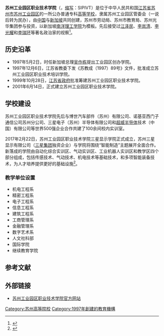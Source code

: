 {{not|苏州工业职业技术学院|苏州工业园区工业技术学校}}
{{coord|31.2632|120.758668|region:CN_type:edu|display=title}}
{{University
|name = 苏州工业园区职业技术学院
|EnglishName = Suzhou Industrial Park Institute of Vocational Technology
|image =
|logo =
|SealImage = [[File:SIPIVT_Logo.png|230px]]
|SealInfo = 苏州工业园区职业技术学院校徽
|motto = 好学、敬业、德高、技强
|type = 公办/民办<sub>不详</sub>
|established = {{start date and age|1997|12|6|p=yes}}
|location ={{PRC}}[[江苏省|江苏省]][[苏州市|苏州市]][[苏州工业园区|苏州工业园区]][[独墅湖|独墅湖]]科教创新区若水路1号
|zip = 215123
|telephone = {{tel|86|512|62557072}}
|president = 单强
|vice-president = {{unbulleted list|王应海|孙耀坤|韦恒|林宁萍|孙海泉}}
|secretary = 韦恒
|academic_staff = 394{{small|(2013)}}
|students = 约11,000{{small|(2017)}}
|other = 
|staff =
|campus =
|address = 
|area = 33万[[平方米|平方米]]
|covered_area = 24万平方米
|sports =
|website = {{URL|http://www.ivt.edu.cn/}}
|footnotes = 
}}
'''苏州工业园区职业技术学院'''（{{lang-en|Suzhou Industrial Park Institute of Vocational Technology}}，[[缩写|缩写]]：SIPIVT）是位于中华人民共和国[[江苏省|江苏省]][[苏州市|苏州市]][[苏州工业园区|苏州工业园区]]的一所公办普通专科[[高等学校|高等学校]]，隶属苏州工业园区管委会（一说后转为民办），由[[中华人民共和国|中国]]与[[新加坡|新加坡]]共同创建，苏州市劳动局、苏州市教育局、苏州光华集团参与投资，以新加坡[[南洋理工学院|南洋理工学院]]为模板。先后接受过[[江泽民|江泽民]]、[[李岚清|李岚清]]、[[李光耀|李光耀]]和[[李瑞环|李瑞环]]等著名政治家的视察<ref>{{Cite web |url=http://www.sipivt.edu.cn/sub_School_Introduce.aspx |title=苏州工业园区职业技术学院简介 |access-date=2010-10-27 |archive-url=https://web.archive.org/web/20100828215427/http://www.sipivt.edu.cn/sub_School_Introduce.aspx |archive-date=2010-08-28 |dead-url=yes }}</ref>。

== 历史沿革 ==
*1997年5月2日，时任新加坡总理[[吴作栋|吴作栋]]提出工业园区创办学院。
*1997年12月6日，江苏省教委下发《苏教成（1997）89号》文件，批准成立苏州工业园区职业技术培训学院。
*1999年10月28日，[[江苏省人民政府|江苏省政府]]批准筹建苏州工业园区职业技术学院。
*2001年6月14日，正式建立苏州工业园区职业技术学院。

== 学校建设 ==
苏州工业园区职业技术学院先后与博世汽车部件（苏州）有限公司、诺基亚西门子通信公司苏州分公司、三星电子（苏州）半导体有限公司和[[超威半导体|超威半导体]]技术（中国）有限公司等世界500强企业合作共建了100余间校内实训室。

2017年2月22日，苏州工业园区职业技术学院三星显示学院正式成立，苏州三星显示有限公司（[[三星集团|三星集团]]独资企业）与学院将围绕“智能制造”主题展开全面合作。新落成的学院由自动化综合实训区、气动实训区、工业机器人实训区和教学区四个部分组成，包括传感技术、气动技术、机电技术等基础技术，和多项智能装备技术，为人才培养提供更好的基础设施<ref>{{cite web|author1=院长办公室|editor=兰天|publisher=苏州工业园区职业技术学院|title=IVT—苏州三星显示有限公司校企合作签约暨三星显示学院成立仪式成功举办|url=http://www.sipivt.edu.cn/NewsDisplayContent.aspx?NewsInfoID=3030|accessdate=2017-09-28|date=2017-02-22|language=zh-hans|archive-url=https://web.archive.org/web/20170929000508/http://www.sipivt.edu.cn/NewsDisplayContent.aspx?NewsInfoID=3030|archive-date=2017-09-29|dead-url=yes}}</ref>。

=== 教学单位设置 ===
* 机电工程系
* 精密工程系
* 电子工程系
* 信息工程系
* 建筑工程系
* 工商管理系
* 金融管理系
* 数字艺术系
* 人文社科部
* 国际学院
* 继续教育学院

== 参考文献 ==
{{reflist}}

== 外部链接 ==
*[http://www.ivt.edu.cn/ 苏州工业园区职业技术学院官方网站]{{zh-cn}}

{{国家示范性高等职业院校}}
{{江苏高等院校}}
{{CDIO工程教育联盟}}
[[Category:苏州高等院校|Category:苏州高等院校]]

[[Category:1997年創建的教育機構|Category:1997年創建的教育機構]]
